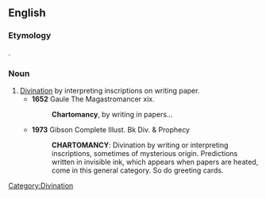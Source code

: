 ==English==

===Etymology===
{{etyl|grc}} {{term|χάρτης|lang=grc|tr=khartēs||leaf of paper}}.

===Noun===
{{en-noun|-}}

# [[divination|Divination]] by interpreting inscriptions on writing paper.
#* '''1652''' Gaule The Magastromancer xix.
#*: '''Chartomancy''', by writing in papers...
#* '''1973''' Gibson Complete Illust. Bk Div. & Prophecy
#*: '''CHARTOMANCY''': Divination by writing or interpreting inscriptions, sometimes of mysterious origin. Predictions written in invisible ink, which appears when papers are heated, come in this general category. So do greeting cards.

[[Category:Divination]]